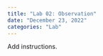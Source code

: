 ```yaml
---
title: "Lab 02: Observation"
date: "December 23, 2022"
categories: "Lab"
---
```


Add instructions. 